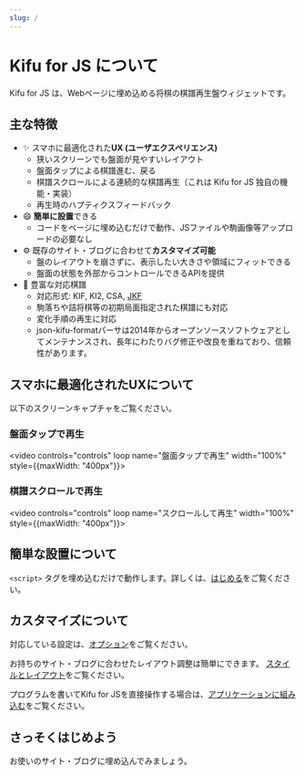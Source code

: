 ```yaml
---
slug: /
---
```


# Kifu for JS について

Kifu for JS は、Webページに埋め込める将棋の棋譜再生盤ウィジェットです。

<Example2 />

## 主な特徴

* ✨ スマホに最適化された**UX (ユーザエクスペリエンス)**
  * 狭いスクリーンでも盤面が見やすいレイアウト
  * 盤面タップによる棋譜進む、戻る
  * 棋譜スクロールによる連続的な棋譜再生（これは Kifu for JS 独自の機能・実装）
  * 再生時のハプティクスフィードバック
* 😄 **簡単に設置**できる
  * コードをページに埋め込むだけで動作、JSファイルや駒画像等アップロードの必要なし
* ⚙️ 既存のサイト・ブログに合わせて**カスタマイズ可能**
  * 盤のレイアウトを崩さずに、表示したい大きさや領域にフィットできる
  * 盤面の状態を外部からコントロールできるAPIを提供
* 🦾 豊富な対応棋譜
  * 対応形式: KIF, KI2, CSA, [JKF](https://github.com/na2hiro/Kifu-for-JS/tree/master/packages/json-kifu-format)
  * 駒落ちや詰将棋等の初期局面指定された棋譜にも対応
  * 変化手順の再生に対応
  * json-kifu-formatパーサは2014年からオープンソースソフトウェアとしてメンテナンスされ、長年にわたりバグ修正や改良を重ねており、信頼性があります。

## スマホに最適化されたUXについて

以下のスクリーンキャプチャをご覧ください。

### 盤面タップで再生

<video controls="controls" loop name="盤面タップで再生" width="100%" style={{maxWidth: "400px"}}>
  <source src="/img/tap-to-play.mp4" />
</video>

### 棋譜スクロールで再生

<video controls="controls" loop name="スクロールして再生" width="100%" style={{maxWidth: "400px"}}>
  <source src="/img/scroll-to-play.mp4" />
</video>

## 簡単な設置について

`<script>` タグを埋め込むだけで動作します。詳しくは、[はじめる](/docs/getting-started)をご覧ください。

## カスタマイズについて

対応している設定は、[オプション](./options)をご覧ください。

お持ちのサイト・ブログに合わせたレイアウト調整は簡単にできます。 [スタイルとレイアウト](./style-and-layout)をご覧ください。

プログラムを書いてKifu for JSを直接操作する場合は、[アプリケーションに組み込む](./integrating-with-app)をご覧ください。

## さっそくはじめよう

お使いのサイト・ブログに埋め込んでみましょう。
